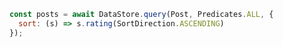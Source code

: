 ```js
const posts = await DataStore.query(Post, Predicates.ALL, {
  sort: (s) => s.rating(SortDirection.ASCENDING)
});
```
